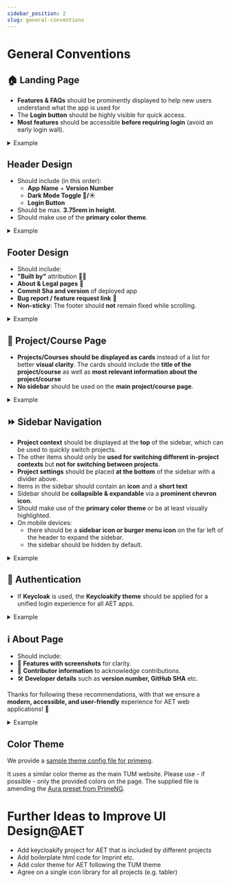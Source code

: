 ```yaml
---
sidebar_position: 2
slug: general-conventions
---
```



# General Conventions

## 🏠 Landing Page
- **Features & FAQs** should be prominently displayed to help new users understand what the app is used for
- The **Login button** should be highly visible for quick access.
- **Most features** should be accessible **before requiring login** (avoid an early login wall).

<details>
    <summary>Example</summary>

    <Image src={LandingPageExample} alt={"Example of a landing page where you can see features and frequently asked questions"} size={ImageSize.large} />
</details>

## Header Design
- Should include (in this order):
  - **App Name** + **Version Number**
  - **Dark Mode Toggle 🌙/☀️**
  - **Login Button**
- Should be max. **3.75rem in height**.
- Should make use of the **primary color theme**.

<details>
    <summary>Example</summary>

    <Image src={HeaderExample} alt={"Screenshot of the Helios header"} size={ImageSize.large} />
</details>

## Footer Design
- Should include:
- **"Built by"** attribution 👨‍💻
- **About & Legal pages** 📜
- **Commit Sha and version** of deployed app
- **Bug report / feature request link** 🐞
- **Non-sticky**: The footer should **not** remain fixed while scrolling.

<details>
    <summary>Example</summary>

    <Image src={FooterExample} alt={"Screenshot of the Helios footer"} size={ImageSize.large} />
</details>

## 📂 Project/Course Page
- **Projects/Courses should be displayed as cards** instead of a list for better **visual clarity**.
  The cards should include the **title of the project/course** as well as **most relevant information about the project/course**
- **No sidebar** should be used on the **main project/course page**.

<details>
    <summary>Example</summary>

    <Image src={ProjectCardExample} alt={"Screenshot of a project card taken from Artemis"} />
</details>

## ⏩ Sidebar Navigation
- **Project context** should be displayed at the **top** of the sidebar, which can be used to quickly switch projects.
- The other items should only be **used for switching different in-project contexts** but **not for switching between projects**.
- **Project settings** should be placed **at the bottom** of the sidebar with a divider above.
- Items in the sidebar should contain an **icon** and a **short text**
- Sidebar should be **collapsible & expandable** via a **prominent chevron icon**.
- Should make use of the **primary color theme** or be at least visually highlighted.
- On mobile devices:
  - there should be a **sidebar icon or burger menu icon** on the far left of the header to expand the sidebar.
  - the sidebar should be hidden by default.

<details>
    <summary>Example</summary>

    <div style={{ display: 'flex', gap: '1rem', justifyContent: 'space-evenly' }}>
        <Image src={Sidebar1Example} alt={"Screenshot of the Helios header"} />
        <Image src={Sidebar2Example} alt={"Screenshot of the Helios header"} />
    </div>
</details>

## 🔐 Authentication
- If **Keycloak** is used, the **Keycloakify theme** should be applied for a unified login experience for all AET apps.

<details>
    <summary>Example</summary>

    <Image src={LoginExample} alt={"Screenshot of the Helios header"} size={ImageSize.large} />
</details>

## ℹ️ About Page
- Should include:
- 📸 **Features with screenshots** for clarity.
- 🤝 **Contributor information**  to acknowledge contributions.
- 🛠️ **Developer details** such as **version number, GitHub SHA** etc.

Thanks for following these recommendations, with that we ensure a **modern, accessible, and user-friendly** experience for AET web applications! 🚀

<details>
    <summary>Example</summary>

    <Image src={AboutExample} alt={"Example of an about page from PROMPT displaying and explanation of what PROMPT is, what the core features are, who the contributors are and release information."} size={ImageSize.large} />
</details>

## Color Theme
We provide a [sample theme config file for primeng](./assets/general-conventions/primeng.config.ts).

It uses a similar color theme as the main TUM website.
Please use - if possible - only the provided colors on the page.
The supplied file is amending the [Aura preset from PrimeNG](https://github.com/primefaces/primeng/tree/master/packages/themes/src/presets/aura).

# Further Ideas to Improve UI Design@AET
- Add keycloakify project for AET that is included by different projects
- Add boilerplate html code for Imprint etc.
- Add color theme for AET following the TUM theme
- Agree on a single icon library for all projects (e.g. tabler)
